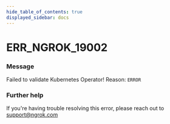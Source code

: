 ```yaml
---
hide_table_of_contents: true
displayed_sidebar: docs
---
```



# ERR_NGROK_19002

### Message

Failed to validate Kubernetes Operator! Reason: `ERROR`

<ErrorDetails error="err_ngrok_19002" />

### Further help

If you're having trouble resolving this error, please reach out to [support@ngrok.com](mailto:support@ngrok.com?subject=Help%20with%20ERR_NGROK_19002)

